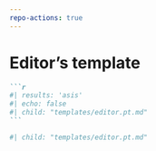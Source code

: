 ```yaml
---
repo-actions: true
---
```


# Editor's template {#editortemplate}

::: {.content-hidden when-format="pdf"}

````markdown
```r
#| results: 'asis'
#| echo: false
#| child: "templates/editor.pt.md"
```
````

:::

::: {.content-visible when-format="pdf"}

```r
#| child: "templates/editor.pt.md"

```

:::


